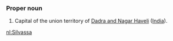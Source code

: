 ===Proper noun===
#Capital of the union territory of [[Dadra and Nagar Haveli]] ([[India]]).

[[nl:Silvassa]]